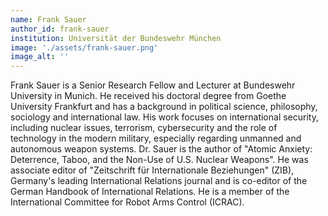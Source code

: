 ```yaml
---
name: Frank Sauer
author_id: frank-sauer
institution: Universität der Bundeswehr München
image: './assets/frank-sauer.png'
image_alt: ''
---
```


Frank Sauer is a Senior Research Fellow and Lecturer at Bundeswehr University in Munich. He received his doctoral degree from Goethe University Frankfurt and has a background in political science, philosophy, sociology and international law. His work focuses on international security, including nuclear issues, terrorism, cybersecurity and the role of technology in the modern military, especially regarding unmanned and autonomous weapon systems. Dr. Sauer is the author of "Atomic Anxiety: Deterrence, Taboo, and the Non-Use of U.S. Nuclear Weapons". He was associate editor of "Zeitschrift für Internationale Beziehungen" (ZIB), Germany's leading International Relations journal and is co-editor of the German Handbook of International Relations. He is a member of the International Committee for Robot Arms Control (ICRAC).
